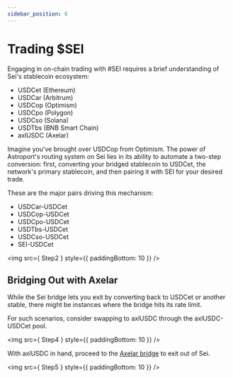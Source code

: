 ```yaml
---
sidebar_position: 6
---
```


# Trading $SEI


Engaging in on-chain trading with #SEI requires a brief understanding of Sei's stablecoin ecosystem:

- USDCet (Ethereum)
- USDCar (Arbitrum)
- USDCop (Optimism)
- USDCpo (Polygon)
- USDCso (Solana)
- USDTbs (BNB Smart Chain)
- axlUSDC (Axelar)

Imagine you've brought over USDCop from Optimism. The power of Astroport's routing system on Sei lies in its ability to automate a two-step conversion: first, converting your bridged stablecoin to USDCet, the network's primary stablecoin, and then pairing it with SEI for your desired trade.

These are the major pairs driving this mechanism:

- USDCar-USDCet
- USDCop-USDCet
- USDCpo-USDCet
- USDTbs-USDCet
- USDCso-USDCet
- SEI-USDCet

<img src={ Step2 } style={{ paddingBottom: 10 }} />

## Bridging Out with Axelar

While the Sei bridge lets you exit by converting back to USDCet or another stable, there might be instances where the bridge hits its rate limit. 

For such scenarios, consider swapping to axlUSDC through the axlUSDC-USDCet pool. 

<img src={ Step4 } style={{ paddingBottom: 10 }} />

With axlUSDC in hand, proceed to the [Axelar bridge](https://satellite.money/?source=sei&destination=ethereum&asset_denom=uusdc&destination_address=) to exit out of Sei.

<img src={ Step5 } style={{ paddingBottom: 10 }} />